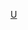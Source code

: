 {{Navbox
|name = UNPO
|title = [[無代表國家和民族組織]]
|state = {{{state|autocollapse}}}
|bodyclass = hlist
|image = [[File:UNPO.svg|70px|小聯合國會旗]] 

<!-- note that the " "s below are a standard fix to get round browser problems in IE8 and IE9 -->

 | group1 = 非洲
 | list1 =
* {{flagicon image|Afrikaner Vryheidsvlag.svg}} [[阿非利卡人]]
* {{flagicon image|Berber flag.svg}} [[柏柏尔人|阿马齐格人]]
* {{flagicon image|Flag of Barotseland.svg}} {{link-en|巴罗策兰|Barotseland}}
* {{flagicon image|Bandera poble Batwa.svg}} [[特瓦人|巴特瓦兰]]
* [[哈拉廷人]]
* {{flagicon image|Flag-kabyle.svg}} [[卡比利亚]]
* {{flagicon image|Flag of Ogaden National Liberation Front.svg}} [[欧加登]]
* {{flagicon image|Flag of the Ogoni people.svg}} {{link-en|奥戈尼人|Ogoni people}}
* {{flagicon image|Flag of the Oromo Liberation Front.svg}} [[奧羅米亞州|奧羅米亞]]
* {{flagicon image|Flag of Biafra.svg}} [[比亚法拉共和国|比亞法拉]]
* {{link-en|貝拉人|Ikelan}}
* {{flagicon image|Rehobothflag.svg}} [[巴斯特人|里霍博斯人]]
* [[卡普里维地带|贊比西亞人]]
* {{flag|Somaliland}}
* [[File:Flag of Western Togoland.svg|20px]] [[西多哥蘭]]
* {{flagicon image|Yoruba flag 2.jpg}} [[约鲁巴人]]
 | group2 = 美洲
 | list2 =
* {{flagicon image|Flag of the District of Columbia.svg}} [[华盛顿哥伦比亚特区|哥伦比亚地区]]

 | group3 = 大洋洲
 | list3 =
* {{flagicon|Guam}} [[关岛]]
* {{flagicon image|Morning Star flag.svg}} [[西巴布亚共和国|西巴布亞]]

 | group4 = 亞洲
 | list4 =
* {{flagicon image|Flag of Aceh.svg}} [[亞齊特區|亞齊]]
* {{flagicon image|Flag of Arabistan.svg}} [[阿拉伯裔伊朗人|阿瓦士人（阿拉-{伯}-斯坦）]]
* {{flagicon image|Flag of the Assyrians.svg}} [[亚述人|亚述]]
* {{flagicon image|Flag of South Azerbaijan.svg}} [[伊朗阿塞拜疆]]
* {{flagicon image|Flag of Balochistan.png}} [[俾路支省|东俾路支斯坦]]
* {{flagicon image|Flag of BNP.svg}} [[錫斯坦和俾路支斯坦省|西俾路支斯坦]]
* {{flagicon image|Flag of the Chittagong Hill Tracts Shanti Bahini.svg}} [[吉大港山區]]
* {{flagicon image|Flag of FULRO.svg}} [[高地民族|德加爾人]]
* {{flagicon image|Flag of Balawaristan.svg}} [[吉尔吉特-巴尔蒂斯坦]]（{{link-en|巴拉瓦里斯坦|Balawaristan}}）
* {{flagicon image|Hmong flag.svg}} [[苗族蒙人]]
* {{flagicon|Inner Mongolia}} [[南蒙古]]
* {{flagicon image|Flag of KKF.svg}} [[下高棉人]]
* {{flagicon|Kurdistan}} [[庫爾德斯坦]]
* {{flagicon image|Flagge fan Madesj.png}} [[马德西人]]
* {{flagicon image|Flag_of_South_Moluccas.svg}} [[南马鲁古共和国|南馬魯古]]
* {{flagicon image|Unofficial flag of Nagaland.svg}} [[那加兰邦|那加兰]]
* {{flagicon image|Flag of Sindhudesh.svg}} [[信德省|信德]]
* {{flagicon|TWN}} [[中華民國|臺灣]]
* {{flagicon image|Flagge fan Sûlû (Súdlike Filipinen).png}} [[蘇祿省|苏禄]]
* {{flagicon|Tibet}} [[藏人行政中央|圖博（西藏）]]
*  {{flag|East Turkestan}}


 | group5 = 歐洲
 | list5 =
* {{flagicon|Abkhazia}} [[阿布哈茲]]
* {{flagicon image|Flag of Brittany (Gwenn ha du).svg}} [[布列塔尼半岛|布列塔尼]]
* {{flagicon image|Flag of Catalonia.svg}} [[加泰隆尼亞共和國 (2017年)|加泰罗尼亚]]
* {{flagicon image|Flag of the Lezgi people.svg}} [[列茲金人|列茲金蘭]]
* {{flagicon image|Flag of the Crimean Tatar people.svg}} [[克里米亞韃靼人]]
* {{flagicon image|Savoie flag.svg}} [[薩伏依]]


 | group6 = 大洋洲
 | list6 =

}}<noinclude>
{{collapsible option}}
[[Category:国际组织导航模板|U]]
</noinclude>